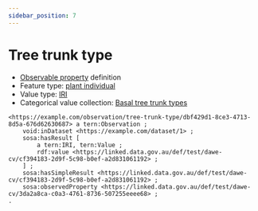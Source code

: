 ```yaml
---
sidebar_position: 7
---
```



# Tree trunk type

- [Observable property](/viewers/dawe-vocabs?uri=https://linked.data.gov.au/def/test/dawe-cv/3da2a8ca-c0a3-4761-8736-507255eeee68) definition
- Feature type: [plant individual](http://linked.data.gov.au/def/tern-cv/60d7edf8-98c6-43e9-841c-e176c334d270)
- Value type: [IRI](https://w3id.org/tern/ontologies/tern/IRI)
- Categorical value collection: [Basal tree trunk types](/viewers/dawe-vocabs?uri=https://linked.data.gov.au/def/test/dawe-cv/9282400b-56c3-49a9-bb82-87ef74914690)

```turtle
<https://example.com/observation/tree-trunk-type/dbf429d1-8ce3-4713-8d5a-676d62630687> a tern:Observation ;
    void:inDataset <https://example.com/dataset/1> ;
    sosa:hasResult [
        a tern:IRI, tern:Value ;
        rdf:value <https://linked.data.gov.au/def/test/dawe-cv/cf394183-2d9f-5c98-b0ef-a2d831061192> ;
    ] ;
    sosa:hasSimpleResult <https://linked.data.gov.au/def/test/dawe-cv/cf394183-2d9f-5c98-b0ef-a2d831061192> ;
    sosa:observedProperty <https://linked.data.gov.au/def/test/dawe-cv/3da2a8ca-c0a3-4761-8736-507255eeee68> ;
.
```
